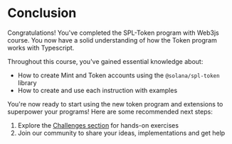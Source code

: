 
# Conclusion

Congratulations! You've completed the SPL-Token program with Web3js course. You now have a solid understanding of how the Token program works with Typescript.

<ArticleSection name="What you've learned" id="what-you-learned" level="h2" />

Throughout this course, you've gained essential knowledge about:
- How to create Mint and Token accounts using the `@solana/spl-token` library
- How to create and use each instruction with examples

<ArticleSection name="Next Steps" id="next-steps" level="h2" />

You're now ready to start using the new token program and extensions to superpower your programs! Here are some recommended next steps:

1. Explore the [Challenges section](/zh-CN/challenges) for hands-on exercises
2. Join our community to share your ideas, implementations and get help
